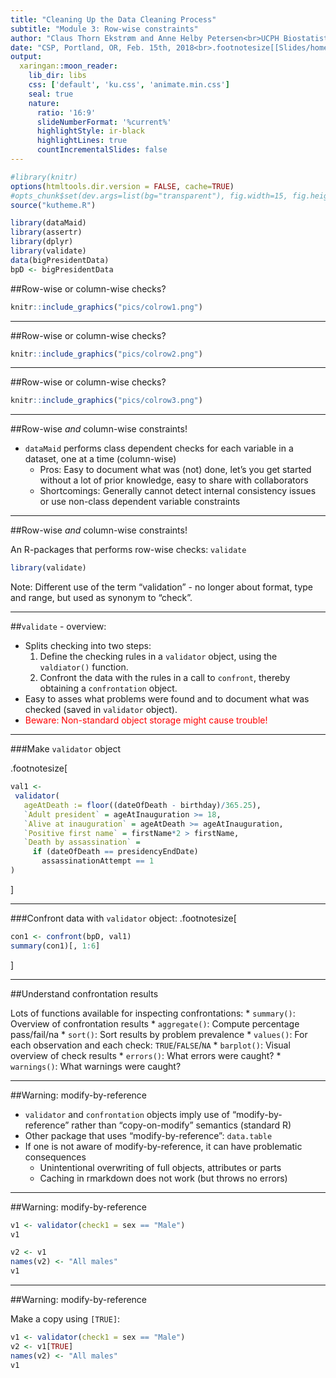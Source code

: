 ```yaml
---
title: "Cleaning Up the Data Cleaning Process"
subtitle: "Module 3: Row-wise constraints"
author: "Claus Thorn Ekstrøm and Anne Helby Petersen<br>UCPH Biostatistics"
date: "CSP, Portland, OR, Feb. 15th, 2018<br>.footnotesize[[Slides/homepage](https://ekstroem.github.io/dataMaid/CSP2018/index.html)]"
output:
  xaringan::moon_reader:
    lib_dir: libs
    css: ['default', 'ku.css', 'animate.min.css']
    seal: true
    nature:
      ratio: '16:9'
      slideNumberFormat: '%current%' 
      highlightStyle: ir-black
      highlightLines: true
      countIncrementalSlides: false
---
```

  
```r
#library(knitr)
options(htmltools.dir.version = FALSE, cache=TRUE)
#opts_chunk$set(dev.args=list(bg="transparent"), fig.width=15, fig.height=7)
source("kutheme.R")

library(dataMaid)
library(assertr)
library(dplyr)
library(validate)
data(bigPresidentData)
bpD <- bigPresidentData
```

##Row-wise or column-wise checks?

```r
knitr::include_graphics("pics/colrow1.png")
```

---

##Row-wise or column-wise checks?

```r
knitr::include_graphics("pics/colrow2.png")
```

---

##Row-wise or column-wise checks?

```r
knitr::include_graphics("pics/colrow3.png")
```

---

##Row-wise *and* column-wise constraints!
  
* `dataMaid` performs class dependent checks for each variable in a dataset, one at a time (column-wise)
  + Pros: Easy to document what was (not) done, let's you get started without a lot of prior knowledge, easy to share with collaborators
  + Shortcomings: Generally cannot detect internal consistency issues or use non-class dependent variable constraints

---

##Row-wise *and* column-wise constraints!

An R-packages that performs row-wise checks: `validate`

```r
library(validate)
```

Note: Different use of the term "validation" - no longer about format, type and range, but used as synonym to "check". 

---

##`validate` - overview:

* Splits checking into two steps:
  1. Define the checking rules in a `validator` object, using the `valdiator()` function.
  2. Confront the data with the rules in a call to `confront`, thereby obtaining a `confrontation` object.
* Easy to asses what problems were found and to document what was checked (saved in `validator` object). 
*  <span style="color:red">Beware: Non-standard object storage might cause trouble!</span>   

---

###Make `validator` object

.footnotesize[
```r
val1 <- 
 validator(
   ageAtDeath := floor((dateOfDeath - birthday)/365.25),  
   `Adult president` = ageAtInauguration >= 18,
   `Alive at inauguration` = ageAtDeath >= ageAtInauguration,
   `Positive first name` = firstName*2 > firstName,
   `Death by assassination` = 
     if (dateOfDeath == presidencyEndDate) 
       assassinationAttempt == 1
)
``` 
]

---

###Confront data with `validator` object:
.footnotesize[
```r
con1 <- confront(bpD, val1)
summary(con1)[, 1:6]
``` 
]

---

##Understand confrontation results

Lots of functions available for inspecting confrontations:
* `summary()`: Overview of confrontation results
* `aggregate()`: Compute percentage pass/fail/na 
* `sort()`: Sort results by problem prevalence
* `values()`: For each observation and each check: `TRUE`/`FALSE`/`NA`
* `barplot()`: Visual overview of check results
* `errors()`: What errors were caught?
* `warnings()`: What warnings were caught?

---

##Warning: modify-by-reference

* `validator` and `confrontation` objects imply use of "modify-by-reference" rather than "copy-on-modify" semantics (standard R)
* Other package that uses "modify-by-reference": `data.table`
* If one is not aware of modify-by-reference, it can have problematic consequences 
  + Unintentional overwriting of full objects, attributes or parts
  + Caching in rmarkdown does not work (but throws no errors)


---


##Warning: modify-by-reference

```r
v1 <- validator(check1 = sex == "Male")
v1

v2 <- v1  
names(v2) <- "All males"
v1
```


---



##Warning: modify-by-reference

Make a copy using `[TRUE]`:
```r
v1 <- validator(check1 = sex == "Male")
v2 <- v1[TRUE]  
names(v2) <- "All males"
v1
``` 


